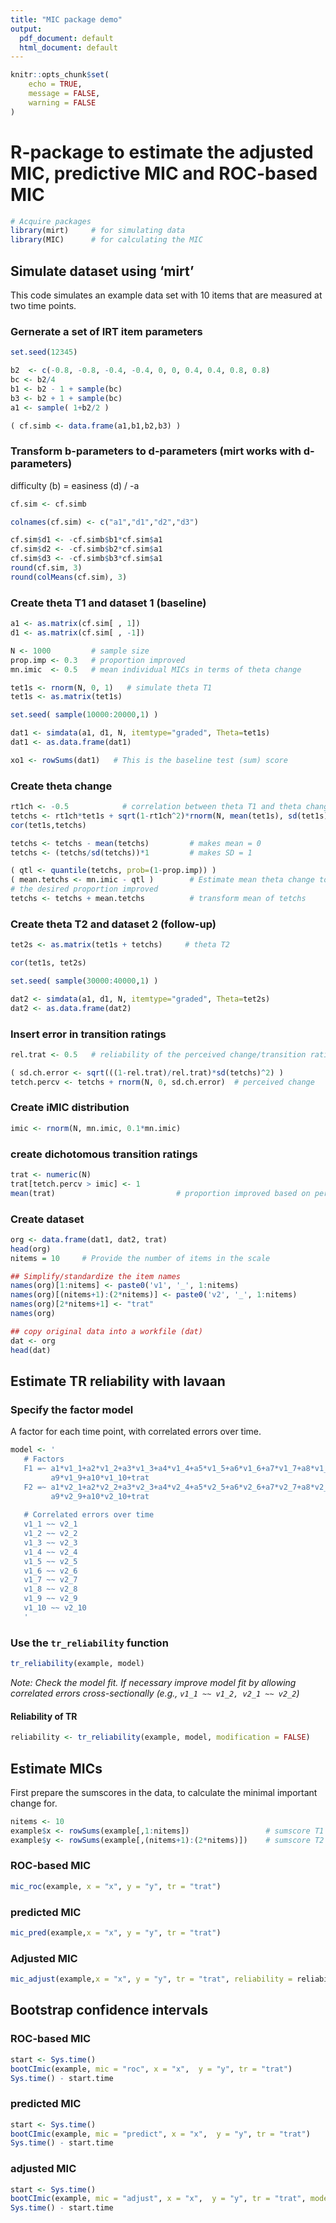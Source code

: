 ```yaml
---
title: "MIC package demo"
output:
  pdf_document: default
  html_document: default
---
```


```r
knitr::opts_chunk$set(
	echo = TRUE,
	message = FALSE,
	warning = FALSE
)
```

# R-package to estimate the adjusted MIC, predictive MIC and ROC-based MIC  

```r
# Acquire packages
library(mirt)     # for simulating data
library(MIC)      # for calculating the MIC
``` 

## Simulate dataset using 'mirt'

This code simulates an example data set with 10 items that are measured at two time points. 

### Gernerate a set of IRT item parameters

```r

set.seed(12345)

b2  <- c(-0.8, -0.8, -0.4, -0.4, 0, 0, 0.4, 0.4, 0.8, 0.8)
bc <- b2/4
b1 <- b2 - 1 + sample(bc)
b3 <- b2 + 1 + sample(bc)
a1 <- sample( 1+b2/2 )

( cf.simb <- data.frame(a1,b1,b2,b3) )
``` 


### Transform b-parameters to d-parameters (mirt works with d-parameters)

difficulty (b) = easiness (d) / -a

```r
cf.sim <- cf.simb

colnames(cf.sim) <- c("a1","d1","d2","d3")

cf.sim$d1 <- -cf.simb$b1*cf.sim$a1
cf.sim$d2 <- -cf.simb$b2*cf.sim$a1
cf.sim$d3 <- -cf.simb$b3*cf.sim$a1
round(cf.sim, 3)
round(colMeans(cf.sim), 3)
```



### Create theta T1 and dataset 1 (baseline)

```r
a1 <- as.matrix(cf.sim[ , 1])
d1 <- as.matrix(cf.sim[ , -1])

N <- 1000         # sample size
prop.imp <- 0.3   # proportion improved
mn.imic  <- 0.5   # mean individual MICs in terms of theta change

tet1s <- rnorm(N, 0, 1)   # simulate theta T1
tet1s <- as.matrix(tet1s)

set.seed( sample(10000:20000,1) )

dat1 <- simdata(a1, d1, N, itemtype="graded", Theta=tet1s)
dat1 <- as.data.frame(dat1)

xo1 <- rowSums(dat1)   # This is the baseline test (sum) score
```

### Create theta change

```r
rt1ch <- -0.5            # correlation between theta T1 and theta change
tetchs <- rt1ch*tet1s + sqrt(1-rt1ch^2)*rnorm(N, mean(tet1s), sd(tet1s))
cor(tet1s,tetchs)

tetchs <- tetchs - mean(tetchs)         # makes mean = 0
tetchs <- (tetchs/sd(tetchs))*1         # makes SD = 1

( qtl <- quantile(tetchs, prob=(1-prop.imp)) )
( mean.tetchs <- mn.imic - qtl )        # Estimate mean theta change to get
# the desired proportion improved
tetchs <- tetchs + mean.tetchs          # transform mean of tetchs
```

### Create theta T2 and dataset 2  (follow-up)

```r
tet2s <- as.matrix(tet1s + tetchs)     # theta T2

cor(tet1s, tet2s)   

set.seed( sample(30000:40000,1) )

dat2 <- simdata(a1, d1, N, itemtype="graded", Theta=tet2s)
dat2 <- as.data.frame(dat2)
```

### Insert error in transition ratings

```r

rel.trat <- 0.5   # reliability of the perceived change/transition rating

( sd.ch.error <- sqrt(((1-rel.trat)/rel.trat)*sd(tetchs)^2) )
tetch.percv <- tetchs + rnorm(N, 0, sd.ch.error)  # perceived change
```

### Create iMIC distribution
```r
imic <- rnorm(N, mn.imic, 0.1*mn.imic)
```

### create dichotomous transition ratings

```r
trat <- numeric(N)                         
trat[tetch.percv > imic] <- 1   
mean(trat)                           # proportion improved based on perceived change
```

### Create dataset

```r
org <- data.frame(dat1, dat2, trat)
head(org)
nitems = 10     # Provide the number of items in the scale

## Simplify/standardize the item names
names(org)[1:nitems] <- paste0('v1', '_', 1:nitems)
names(org)[(nitems+1):(2*nitems)] <- paste0('v2', '_', 1:nitems)
names(org)[2*nitems+1] <- "trat"
names(org)

## copy original data into a workfile (dat)
dat <- org
head(dat)

```




## Estimate TR reliability with lavaan

### Specify the factor model

A factor for each time point, with correlated errors over time.

```r
model <- ' 
   # Factors
   F1 =~ a1*v1_1+a2*v1_2+a3*v1_3+a4*v1_4+a5*v1_5+a6*v1_6+a7*v1_7+a8*v1_8+
         a9*v1_9+a10*v1_10+trat
   F2 =~ a1*v2_1+a2*v2_2+a3*v2_3+a4*v2_4+a5*v2_5+a6*v2_6+a7*v2_7+a8*v2_8+
         a9*v2_9+a10*v2_10+trat
   
   # Correlated errors over time
   v1_1 ~~ v2_1
   v1_2 ~~ v2_2
   v1_3 ~~ v2_3
   v1_4 ~~ v2_4
   v1_5 ~~ v2_5
   v1_6 ~~ v2_6
   v1_7 ~~ v2_7
   v1_8 ~~ v2_8
   v1_9 ~~ v2_9
   v1_10 ~~ v2_10
   '
```

### Use the `tr_reliability` function

```r
tr_reliability(example, model)
```

*Note: Check the model fit. If necessary improve model fit by allowing correlated errors cross-sectionally (e.g., `v1_1 ~~ v1_2, v2_1 ~~ v2_2`)*

#### Reliability of TR

```r
reliability <- tr_reliability(example, model, modification = FALSE)
```


## Estimate MICs

First prepare the sumscores in the data, to calculate the minimal important change for.

```r
nitems <- 10
example$x <- rowSums(example[,1:nitems])                 # sumscore T1
example$y <- rowSums(example[,(nitems+1):(2*nitems)])    # sumscore T2

```


### ROC-based MIC

```r
mic_roc(example, x = "x", y = "y", tr = "trat")
```


### predicted MIC

```r
mic_pred(example,x = "x", y = "y", tr = "trat")

```


### Adjusted MIC

```r
mic_adjust(example,x = "x", y = "y", tr = "trat", reliability = reliability)
```


## Bootstrap confidence intervals

### ROC-based MIC

```r

start <- Sys.time()
bootCImic(example, mic = "roc", x = "x",  y = "y", tr = "trat")
Sys.time() - start.time

```

### predicted MIC

```r

start <- Sys.time()
bootCImic(example, mic = "predict", x = "x",  y = "y", tr = "trat")
Sys.time() - start.time

```

### adjusted MIC

```r

start <- Sys.time()
bootCImic(example, mic = "adjust", x = "x",  y = "y", tr = "trat", model = model)
Sys.time() - start.time

```


